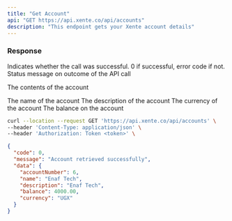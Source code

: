 ```yaml
---
title: "Get Account"
api: "GET https://api.xente.co/api/accounts"
description: "This endpoint gets your Xente account details"
---
```


### Response

<ResponseField name="code" type="number">
  Indicates whether the call was successful. 0 if successful, error code if not.
</ResponseField>
<ResponseField name="message" type="string">
  Status message on outcome of the API call
</ResponseField>

<ResponseField name="data" type="object">

The contents of the account

<Expandable title="Toggle object">

<ResponseField name="name" type="string">
  The name of the account
</ResponseField>

<ResponseField name="description" type="string">
  The description of the account
</ResponseField>

<ResponseField name="currency" type="string">
  The currency of the account 
</ResponseField>

<ResponseField name="balance" type="string">
  The balance on the account
</ResponseField>

</Expandable>

</ResponseField>

<RequestExample>

```bash Request
curl --location --request GET 'https://api.xente.co/api/accounts' \
--header 'Content-Type: application/json' \
--header 'Authorization: Token <token>' \
```

</RequestExample>

<ResponseExample>

```json Response
{
  "code": 0,
  "message": "Account retrieved successfully",
  "data": {
    "accountNumber": 6,
    "name": "Enaf Tech",
    "description": "Enaf Tech",
    "balance": 4000.00,
    "currency": "UGX"
  }
}
```

</ResponseExample>

